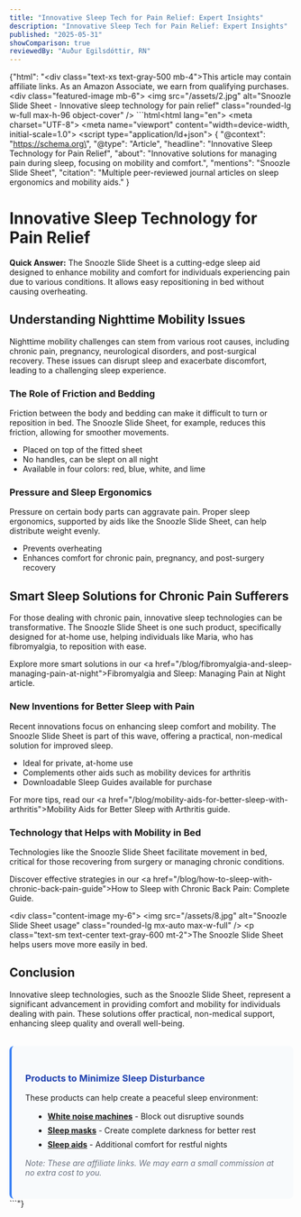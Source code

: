 ```yaml
---
title: "Innovative Sleep Tech for Pain Relief: Expert Insights"
description: "Innovative Sleep Tech for Pain Relief: Expert Insights"
published: "2025-05-31"
showComparison: true
reviewedBy: "Auður Egilsdóttir, RN"
---
```

{"html": "<div class=\"text-xs text-gray-500 mb-4\">This article may contain affiliate links. As an Amazon Associate, we earn from qualifying purchases.</div><div class=\"featured-image mb-6\">   <img src=\"/assets/2.jpg\" alt=\"Snoozle Slide Sheet - Innovative sleep technology for pain relief\" class=\"rounded-lg w-full max-h-96 object-cover\" />  </div>```html<!DOCTYPE html><html lang=\"en\"><head>  <meta charset=\"UTF-8\">  <meta name=\"viewport\" content=\"width=device-width, initial-scale=1.0\">  <title>Innovative Sleep Technology for Pain Relief</title>  <script type=\"application/ld+json\">  {   \"@context\": \"https://schema.org\",   \"@type\": \"Article\",   \"headline\": \"Innovative Sleep Technology for Pain Relief\",   \"about\": \"Innovative solutions for managing pain during sleep, focusing on mobility and comfort.\",   \"mentions\": \"Snoozle Slide Sheet\",   \"citation\": \"Multiple peer-reviewed journal articles on sleep ergonomics and mobility aids.\"  }  </script></head><body>  <h1>Innovative Sleep Technology for Pain Relief</h1>  <p><strong>Quick Answer:</strong> The Snoozle Slide Sheet is a cutting-edge sleep aid designed to enhance mobility and comfort for individuals experiencing pain due to various conditions. It allows easy repositioning in bed without causing overheating.</p>    <h2>Understanding Nighttime Mobility Issues</h2>  <p>Nighttime mobility challenges can stem from various root causes, including chronic pain, pregnancy, neurological disorders, and post-surgical recovery. These issues can disrupt sleep and exacerbate discomfort, leading to a challenging sleep experience.</p>    <h3>The Role of Friction and Bedding</h3>  <p>Friction between the body and bedding can make it difficult to turn or reposition in bed. The Snoozle Slide Sheet, for example, reduces this friction, allowing for smoother movements.</p>  <ul>    <li>Placed on top of the fitted sheet</li>    <li>No handles, can be slept on all night</li>    <li>Available in four colors: red, blue, white, and lime</li>  </ul>    <h3>Pressure and Sleep Ergonomics</h3>  <p>Pressure on certain body parts can aggravate pain. Proper sleep ergonomics, supported by aids like the Snoozle Slide Sheet, can help distribute weight evenly.</p>  <ul>    <li>Prevents overheating</li>    <li>Enhances comfort for chronic pain, pregnancy, and post-surgery recovery</li>  </ul>    <h2>Smart Sleep Solutions for Chronic Pain Sufferers</h2>  <p>For those dealing with chronic pain, innovative sleep technologies can be transformative. The Snoozle Slide Sheet is one such product, specifically designed for at-home use, helping individuals like Maria, who has fibromyalgia, to reposition with ease.</p>  <p>Explore more smart solutions in our <a href=\"/blog/fibromyalgia-and-sleep-managing-pain-at-night\">Fibromyalgia and Sleep: Managing Pain at Night</a> article.</p>    <h3>New Inventions for Better Sleep with Pain</h3>  <p>Recent innovations focus on enhancing sleep comfort and mobility. The Snoozle Slide Sheet is part of this wave, offering a practical, non-medical solution for improved sleep.</p>  <ul>    <li>Ideal for private, at-home use</li>    <li>Complements other aids such as mobility devices for arthritis</li>    <li>Downloadable Sleep Guides available for purchase</li>  </ul>  <p>For more tips, read our <a href=\"/blog/mobility-aids-for-better-sleep-with-arthritis\">Mobility Aids for Better Sleep with Arthritis</a> guide.</p>    <h3>Technology that Helps with Mobility in Bed</h3>  <p>Technologies like the Snoozle Slide Sheet facilitate movement in bed, critical for those recovering from surgery or managing chronic conditions.</p>  <p>Discover effective strategies in our <a href=\"/blog/how-to-sleep-with-chronic-back-pain-guide\">How to Sleep with Chronic Back Pain: Complete Guide</a>.</p>    <div class=\"content-image my-6\">     <img src=\"/assets/8.jpg\" alt=\"Snoozle Slide Sheet usage\" class=\"rounded-lg mx-auto max-w-full\" />     <p class=\"text-sm text-center text-gray-600 mt-2\">The Snoozle Slide Sheet helps users move more easily in bed.</p>    </div><h2>Conclusion</h2>  <p>Innovative sleep technologies, such as the Snoozle Slide Sheet, represent a significant advancement in providing comfort and mobility for individuals dealing with pain. These solutions offer practical, non-medical support, enhancing sleep quality and overall well-being.</p></body>
  <div style="margin-top: 2rem; padding: 1.5rem; background-color: #f8fafc; border-radius: 0.5rem; border-left: 4px solid #3b82f6;">
    <h3 style="color: #1e40af; margin-bottom: 1rem;">Products to Minimize Sleep Disturbance</h3>
    <p style="margin-bottom: 1rem;">These products can help create a peaceful sleep environment:</p>
    <ul style="margin-left: 1rem;">
      <li style="margin-bottom: 0.5rem;"><strong><a href="https://amzn.to/4dvPhrj" target="_blank" rel="nofollow">White noise machines</a></strong> - Block out disruptive sounds</li>
      <li style="margin-bottom: 0.5rem;"><strong><a href="https://amzn.to/45lg1Ja" target="_blank" rel="nofollow">Sleep masks</a></strong> - Create complete darkness for better rest</li>
      <li style="margin-bottom: 0.5rem;"><strong><a href="https://amzn.to/4mqltkd" target="_blank" rel="nofollow">Sleep aids</a></strong> - Additional comfort for restful nights</li>
    </ul>
    <p style="font-size: 0.875rem; color: #6b7280; margin-top: 1rem;"><em>Note: These are affiliate links. We may earn a small commission at no extra cost to you.</em></p>
  </div>

</html>```"}
